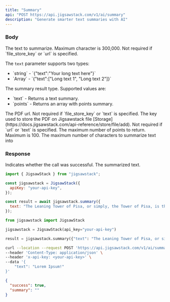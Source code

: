 ```yaml
---
title: "Summary"
api: "POST https://api.jigsawstack.com/v1/ai/summary"
description: "Generate smarter text summaries with AI"
---
```


### Body

<ParamField body="text" type="string" required>
  The text to summarize. Maximum character is 300,000. Not required if
  `file_store_key` or `url` is specified.

The `text` parameter supports two types:

  <ul>
    <li>`string` - `{"text":"Your long text here"}`</li>
    <li>`Array<string>` - `{"text":["Long text 1", "Long text 2"]}`</li>
  </ul>
</ParamField>

<ParamField body="type" type="string" default="text">
  The summary result type. Supported values are:
  <ul>
    <li>`text` - Returns a text summary.</li>
    <li>`points` - Returns an array with points summary.</li>
  </ul>
</ParamField>

<ParamField body="url" type="string">
  The PDF url. Not required if `file_store_key` or `text` is specified.
</ParamField>

<ParamField body="file_store_key" type="string">
  The key used to store the PDF on Jigsawstack file
  [Storage](https://docs.jigsawstack.com/api-reference/store/file/add). Not
  required if `url` or `text` is specified.
</ParamField>

<ParamField body="max_points" type="number" default="2">
  The maximum number of points to return. Maximum is 100.
</ParamField>

<ParamField body="max_characters" type="number">
  The maximum number of characters to summarize text into
</ParamField>

<Snippet file="header.mdx" />

### Response

<ResponseField name="success" type="boolean">
  Indicates whether the call was successful.
</ResponseField>

<ResponseField name="summary" type="string | array<string>">
  The summarized text.
</ResponseField>

<RequestExample>

```javascript Javascript
import { JigsawStack } from "jigsawstack";

const jigsawstack = JigsawStack({
  apiKey: "your-api-key",
});

const result = await jigsawstack.summary({
  text: "The Leaning Tower of Pisa, or simply, the Tower of Pisa, is the campanile, or freestanding bell tower, of Pisa Cathedral.",
});
```

```python Python
from jigsawstack import JigsawStack

jigsawstack = JigsawStack(api_key="your-api-key")

result = jigsawstack.summary({"text": "The Leaning Tower of Pisa, or simply, the Tower of Pisa, is the campanile, or freestanding bell tower, of Pisa Cathedral." });
```

```bash cURL
curl --location --request POST 'https://api.jigsawstack.com/v1/ai/summary' \
--header 'Content-Type: application/json' \
--header 'x-api-key: <your-api-key>' \
--data '{
    "text": "Lorem Ipsum!"
}'
```

</RequestExample>

<ResponseExample>

```json Response
{
  "success": true,
  "summary": ""
}
```

</ResponseExample>
